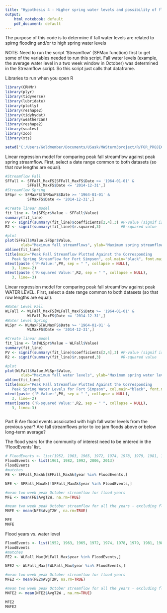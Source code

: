 ---
title: "Hypothesis 4 - Higher spring water levels and possibility of flooding exists when: Water levels were high in the previous fall."  
output:
    html_notebook: default
    pdf_document: default
---

The purpose of this code is to determine if fall water levels are related to spirng flooding and/or to high spring water levels 

NOTE: Need to run the script 'Streamflow' (SFMax function) first to get some of the variables needed to run this script. Fall water levels (example, the average water level in a two week window in October) was determined in the Streamflow script. So this script just calls that dataframe.

Libraries to run when you open R
```{r}
library(CRHMr)
library(plyr)
library(tidyverse)
library(lubridate)
library(plotly)
library(reshape2)
library(tidyhydat)
library(weathercan)
library(reshape2)
library(scales)
library(zoo)
library(xts)

setwd("C:/Users/Goldmember/Documents/USask/MWSterm3project/R/FOR_PROJECT")
```

Linear regression model for comparing peak fall streamflow against peak spring streamflow.
First, select a date range common to both datasets (so that row lengths are equal).
```{r}
#Streamflow Fall
SFFall <- SFFall_MaxFS[SFFall_MaxFS$Date >= '1964-01-01' &
          SFFall_MaxFS$Date <= '2014-12-31',]
#Streamflow Spring
SFSpr <- SFMaxFS[SFMaxFS$Date >= '1964-01-01' &
          SFMaxFS$Date <= '2014-12-31',]

#Create linear model
fit_line <- lm(SFSpr$Value ~ SFFall$Value)
summary(fit_line)
PV <- signif(summary(fit_line)$coefficients[2,4],3) #P-value (signif is significant digits - the last digit)
R2 <- signif(summary(fit_line)$r.squared,3)         #R-squared value

#plot
plot(SFFall$Value,SFSpr$Value,
       xlab="Maximum fall streamflows", ylab="Maximum spring streamflow")
abline(fit_line)
title(main="Peak Fall Streamflow Plotted Against the Corresponding
   Peak Spring Streamflow for Fort Simpson", col.main="black", font.main=4)
mtext(paste ('P-Value:',PV, sep = " ", collapse = NULL),
   3, line=-2)
mtext(paste ('R-squared Value:',R2, sep = " ", collapse = NULL),
   3, line=-3)

```

Linear regression model for comparing peak fall streamflow against peak WATER LEVEL.
First, select a date range common to both datasets (so that row lengths are equal).
```{r}
#Water Level Fall
WLFall <- WLFall_MaxFS[WLFall_MaxFS$Date >= '1964-01-01' &
          WLFall_MaxFS$Date <= '2014-12-31',]
#Water Level Spring
WLSpr <- WLMaxFS[WLMaxFS$Date >= '1964-01-01' &
          WLMaxFS$Date <= '2014-12-31',]

#Create linear model
fit_line <- lm(WLSpr$Value ~ WLFall$Value)
summary(fit_line)
PV <- signif(summary(fit_line)$coefficients[2,4],3) #P-value (signif is significant digits - the last digit)
R2 <- signif(summary(fit_line)$r.squared,3)         #R-squared value

#plot
plot(WLFall$Value,WLSpr$Value,
       xlab="Maximum fall water levels", ylab="Maximum spring water levels")
abline(fit_line)
title(main="Peak Fall Streamflow Plotted Against the Corresponding
   Peak Spring Water Levels for Fort Simpson", col.main="black", font.main=4)
mtext(paste ('P-Value:',PV, sep = " ", collapse = NULL),
   3, line=-2)
mtext(paste ('R-squared Value:',R2, sep = " ", collapse = NULL),
   3, line=-3)



```





Part B
Are flood events assoicated with high fall water levels from the previous year? Are fall streamflows prior to ice jam floods above or below long-term average?

The flood years for the community of interest need to be entered in the 'FloodEvents' list.
```{r}
# FloodEvents <- list(1952, 1963, 1965, 1972, 1974, 1978, 1979, 1981, 1982, 1985, 1986, 1989, 1992, 1994, 1997, 2001, 2003, 2005, 2006, 2007, 2008, 2009, 2010)
FloodEvents <- list(1961, 1982, 1992, 2006, 2013)
FloodEvents
#matches 
FE <- SFFall_MaxAk[SFFall_MaxAk$year %in% FloodEvents,]

NFE <- SFFall_MaxAk[!SFFall_MaxAk$year %in% FloodEvents,]

#mean two week peak October streamflow for flood years
MFE <- mean(FE$AvgT2W, na.rm=TRUE)

#mean two week peak October streamflow for all the years - excluding flood years
MNFE <- mean(NFE$AvgT2W , na.rm=TRUE)

MFE
MNFE

```
Flood years vs. water level
```{r}
FloodEvents <- list(1952, 1963, 1965, 1972, 1974, 1978, 1979, 1981, 1982, 1985, 1986, 1989, 1992, 1994, 1997, 2001, 2003, 2005, 2006, 2007, 2008, 2009, 2010)
FloodEvents
#matches 
FE2 <- WLFall_Max[WLFall_Max$year %in% FloodEvents,]

NFE2 <- WLFall_Max[!WLFall_Max$year %in% FloodEvents,]

#mean two week peak October streamflow for flood years
MFE2 <- mean(FE2$AvgT2W, na.rm=TRUE)

#mean two week peak October streamflow for all the years - excluding flood years
MNFE2 <- mean(NFE2$AvgT2W , na.rm=TRUE)

MFE2
MNFE2

```